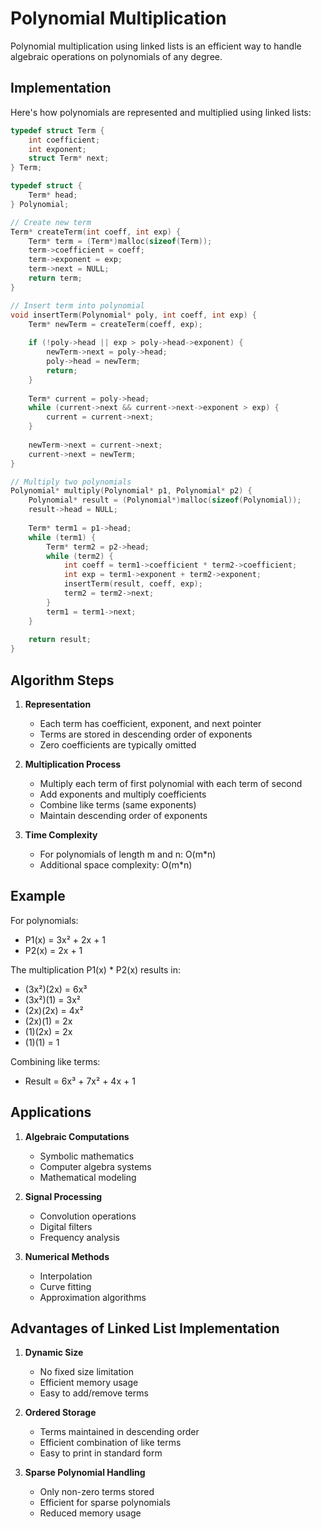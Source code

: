 # Polynomial Multiplication

Polynomial multiplication using linked lists is an efficient way to handle algebraic operations on polynomials of any degree.

## Implementation

Here's how polynomials are represented and multiplied using linked lists:

```c
typedef struct Term {
    int coefficient;
    int exponent;
    struct Term* next;
} Term;

typedef struct {
    Term* head;
} Polynomial;

// Create new term
Term* createTerm(int coeff, int exp) {
    Term* term = (Term*)malloc(sizeof(Term));
    term->coefficient = coeff;
    term->exponent = exp;
    term->next = NULL;
    return term;
}

// Insert term into polynomial
void insertTerm(Polynomial* poly, int coeff, int exp) {
    Term* newTerm = createTerm(coeff, exp);
    
    if (!poly->head || exp > poly->head->exponent) {
        newTerm->next = poly->head;
        poly->head = newTerm;
        return;
    }
    
    Term* current = poly->head;
    while (current->next && current->next->exponent > exp) {
        current = current->next;
    }
    
    newTerm->next = current->next;
    current->next = newTerm;
}

// Multiply two polynomials
Polynomial* multiply(Polynomial* p1, Polynomial* p2) {
    Polynomial* result = (Polynomial*)malloc(sizeof(Polynomial));
    result->head = NULL;
    
    Term* term1 = p1->head;
    while (term1) {
        Term* term2 = p2->head;
        while (term2) {
            int coeff = term1->coefficient * term2->coefficient;
            int exp = term1->exponent + term2->exponent;
            insertTerm(result, coeff, exp);
            term2 = term2->next;
        }
        term1 = term1->next;
    }
    
    return result;
}
```

## Algorithm Steps

1. **Representation**
   - Each term has coefficient, exponent, and next pointer
   - Terms are stored in descending order of exponents
   - Zero coefficients are typically omitted

2. **Multiplication Process**
   - Multiply each term of first polynomial with each term of second
   - Add exponents and multiply coefficients
   - Combine like terms (same exponents)
   - Maintain descending order of exponents

3. **Time Complexity**
   - For polynomials of length m and n: O(m*n)
   - Additional space complexity: O(m*n)

## Example

For polynomials:
- P1(x) = 3x² + 2x + 1
- P2(x) = 2x + 1

The multiplication P1(x) * P2(x) results in:
- (3x²)(2x) = 6x³
- (3x²)(1) = 3x²
- (2x)(2x) = 4x²
- (2x)(1) = 2x
- (1)(2x) = 2x
- (1)(1) = 1

Combining like terms:
- Result = 6x³ + 7x² + 4x + 1

## Applications

1. **Algebraic Computations**
   - Symbolic mathematics
   - Computer algebra systems
   - Mathematical modeling

2. **Signal Processing**
   - Convolution operations
   - Digital filters
   - Frequency analysis

3. **Numerical Methods**
   - Interpolation
   - Curve fitting
   - Approximation algorithms

## Advantages of Linked List Implementation

1. **Dynamic Size**
   - No fixed size limitation
   - Efficient memory usage
   - Easy to add/remove terms

2. **Ordered Storage**
   - Terms maintained in descending order
   - Efficient combination of like terms
   - Easy to print in standard form

3. **Sparse Polynomial Handling**
   - Only non-zero terms stored
   - Efficient for sparse polynomials
   - Reduced memory usage 
